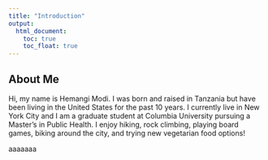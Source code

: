 ```yaml
---
title: "Introduction"
output: 
  html_document:
    toc: true
    toc_float: true
---
```


## About Me

Hi, my name is Hemangi Modi. I was born and raised in Tanzania but have been living in the United States for the past 10 years. I currently live in New York City and I am a graduate student at Columbia University pursuing a Master's in Public Health. I enjoy hiking, rock climbing, playing board games, biking around the city, and trying new vegetarian food options!

aaaaaaa